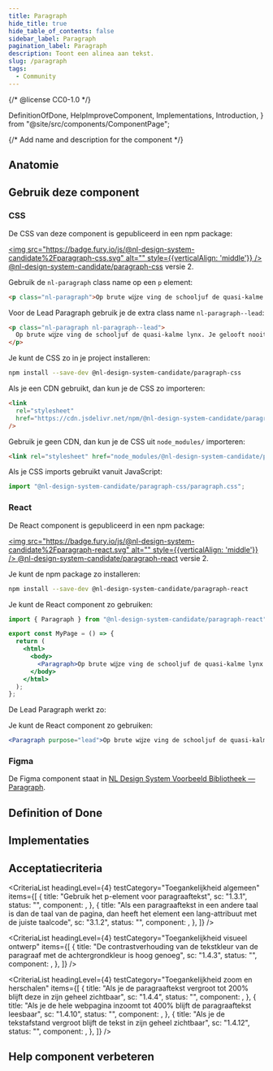 ```yaml
---
title: Paragraph
hide_title: true
hide_table_of_contents: false
sidebar_label: Paragraph
pagination_label: Paragraph
description: Toont een alinea aan tekst.
slug: /paragraph
tags:
  - Community
---
```


{/* @license CC0-1.0 */}

  DefinitionOfDone,
  HelpImproveComponent,
  Implementations,
  Introduction,
} from "@site/src/components/ComponentPage";

{/* Add name and description for the component */}


<Introduction component={component} headingLevel={1} description={description} />

<ComponentAliases component={component} />

## Anatomie

<ComponentAnatomy component={component} illustration={ParagraphIllustration} />

## Gebruik deze component

### CSS

De CSS van deze component is gepubliceerd in een npm package:

[<img src="https://badge.fury.io/js/@nl-design-system-candidate%2Fparagraph-css.svg" alt="" style={{verticalAlign: 'middle'}} /> @nl-design-system-candidate/paragraph-css](https://www.npmjs.com/package/@nl-design-system-candidate/paragraph-css)
versie 2.

Gebruik de `nl-paragraph` class name op een `p` element:

```html
<p class="nl-paragraph">Op brute wĳze ving de schooljuf de quasi-kalme lynx.</p>
```

Voor de Lead Paragraph gebruik je de extra class name `nl-paragraph--lead`:

```html
<p class="nl-paragraph nl-paragraph--lead">
  Op brute wĳze ving de schooljuf de quasi-kalme lynx. Je gelooft nooit wat er toen gebeurde!
</p>
```

Je kunt de CSS zo in je project installeren:

```sh
npm install --save-dev @nl-design-system-candidate/paragraph-css
```

Als je een CDN gebruikt, dan kun je de CSS zo importeren:

```html
<link
  rel="stylesheet"
  href="https://cdn.jsdelivr.net/npm/@nl-design-system-candidate/paragraph-css@2/dist/paragraph.css"
/>
```

Gebruik je geen CDN, dan kun je de CSS uit `node_modules/` importeren:

```html
<link rel="stylesheet" href="node_modules/@nl-design-system-candidate/paragraph-css@2/dist/paragraph.css" />
```

Als je CSS imports gebruikt vanuit JavaScript:

```js
import "@nl-design-system-candidate/paragraph-css/paragraph.css";
```

### React

De React component is gepubliceerd in een npm package:

[<img src="https://badge.fury.io/js/@nl-design-system-candidate%2Fparagraph-react.svg" alt="" style={{verticalAlign: 'middle'}} /> @nl-design-system-candidate/paragraph-react](https://www.npmjs.com/package/@nl-design-system-candidate/paragraph-react)
versie 2.

Je kunt de npm package zo installeren:

```sh
npm install --save-dev @nl-design-system-candidate/paragraph-react
```

Je kunt de React component zo gebruiken:

```jsx
import { Paragraph } from "@nl-design-system-candidate/paragraph-react";

export const MyPage = () => {
  return (
    <html>
      <body>
        <Paragraph>Op brute wĳze ving de schooljuf de quasi-kalme lynx.</Paragraph>
      </body>
    </html>
  );
};
```

De Lead Paragraph werkt zo:

Je kunt de React component zo gebruiken:

```jsx
<Paragraph purpose="lead">Op brute wĳze ving de schooljuf de quasi-kalme lynx.</Paragraph>
```

### Figma

De Figma component staat in [NL Design System Voorbeeld Bibliotheek — Paragraph](https://www.figma.com/design/shhwGcqPLi2CapK0P1zz8O/NLDS---Voorbeeld---Bibliotheek?node-id=150-734&node-type=canvas&t=SxsN8cwA5f9cXqQx-0).

## Definition of Done

<DefinitionOfDone component={component} headingLevel={3} />

## Implementaties

<Implementations component={component} headingLevel={3} />

## Acceptatiecriteria

<AcIntro />

<CriteriaList
  headingLevel={4}
  testCategory="Toegankelijkheid algemeen"
  items={[
    {
      title: "Gebruik het p-element voor paragraaftekst",
      sc: "1.3.1",
      status: "",
      component: <Wcag131 />,
    },
    {
      title:
        "Als een paragraaftekst in een andere taal is dan de taal van de pagina, dan heeft het element een lang-attribuut met de juiste taalcode",
      sc: "3.1.2",
      status: "",
      component: <Wcag312 />,
    },
  ]}
/>

<CriteriaList
  headingLevel={4}
  testCategory="Toegankelijkheid visueel ontwerp"
  items={[
    {
      title: "De contrastverhouding van de tekstkleur van de paragraaf met de achtergrondkleur is hoog genoeg",
      sc: "1.4.3",
      status: "",
      component: <Wcag143 />,
    },
  ]}
/>

<CriteriaList
  headingLevel={4}
  testCategory="Toegankelijkheid zoom en herschalen"
  items={[
    {
      title: "Als je de paragraaftekst vergroot tot 200% blijft deze in zijn geheel zichtbaar",
      sc: "1.4.4",
      status: "",
      component: <Wcag144 />,
    },
    {
      title: "Als je de hele webpagina inzoomt tot 400% blijft de paragraaftekst leesbaar",
      sc: "1.4.10",
      status: "",
      component: <Wcag1410 />,
    },
    {
      title: "Als je de tekstafstand vergroot blijft de tekst in zijn geheel zichtbaar",
      sc: "1.4.12",
      status: "",
      component: <Wcag1412 />,
    },
  ]}
/>

## Help component verbeteren

<HelpImproveComponent component={component} headingLevel={3} />

